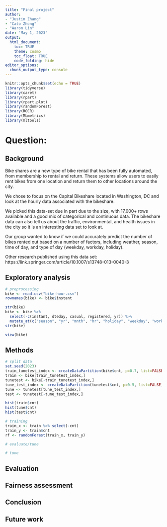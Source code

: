 ```yaml
---
title: "Final project"
author: 
- "Justin Zhang"
- "Cato Zhong"
- "Aaron Lin"
date: "May 1, 2023"
output:
  html_document:
    toc: TRUE
    theme: cosmo
    toc_float: TRUE
    code_folding: hide
editor_options: 
  chunk_output_type: console
---
```


```r
knitr::opts_chunk$set(echo = TRUE)
library(tidyverse)
library(caret)
library(rpart)
library(rpart.plot)
library(randomForest)
library(ROCR)
library(MLmetrics)
library(mltools)
```
<!-- Phase 1: Idea Development --> 
# Question:
## Background
Bike shares are a new type of bike rental that has been fully automated, from membership to rental and return. These systems allow users to easily rent bikes from one location and return them to other locations around the city.

We chose to focus on the Capital Bikeshare located in Washington, DC and look at the hourly data associated with the bikeshare.

We picked this data-set due in part due to the size, with 17,000+ rows available and a good mix of categorical and continuous data. The bikeshare data can also tell us about the traffic, environmental, and health issues in the city so it is an interesting data set to look at.

Our group wanted to know if we could accurately predict the number of bikes rented out based on a number of factors, including weather, season, time of day, and type of day (weekday, workday, holiday).

Other research published using this data set:
https://link.springer.com/article/10.1007/s13748-013-0040-3


<!-- Phase 2: Data Prep & Problem Exploration --> 
## Exploratory analysis
```r

# preprocessing
bike <- read.csv("bike-hour.csv")
rownames(bike) <- bike$instant

str(bike)
bike <- bike %>% 
  select(-c(instant, dteday, casual, registered, yr)) %>% 
  mutate_at(c("season", "yr", "mnth", "hr", "holiday", "weekday", "workingday", "weathersit"), as.factor)
str(bike)

view(bike)

```

<!-- Phase 3: Solution Development --> 
## Methods
```r

# split data
set.seed(2023)
train_tunetest_index <- createDataPartition(bike$cnt, p=0.7, list=FALSE)
train <- bike[train_tunetest_index,]
tunetest <- bike[-train_tunetest_index,]
tune_test_index <- createDataPartition(tunetest$cnt, p=0.5, list=FALSE)
tune <- tunetest[tune_test_index,]
test <- tunetest[-tune_test_index,]

hist(train$cnt)
hist(tune$cnt)
hist(test$cnt)

```

```r

# training
train_x <- train %>% select(-cnt)
train_y <- train$cnt
rf <- randomForest(train_x, train_y)

```

```r
# evaluate/tune
```

```r
# tune
```
## Evaluation
## Fairness assessment

<!-- Phase 4: Solution Deployment --> 
## Conclusion
## Future work